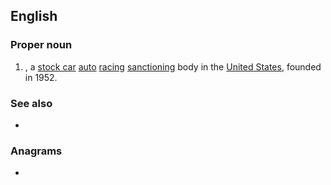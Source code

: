 {{also|arca|-arca}}
==English==
{{wikipedia|Automobile Racing Club of America}}

===Proper noun===
{{en-proper noun}}

# {{lb|en|US|sports}} {{acronym of|[[automobile|Automobile]] [[racing|Racing]] [[club|Club]] of [[America]]|dot=|lang=en}}, a [[stock car]] [[auto]] [[racing]] [[sanction]]ing body in the [[United States]], founded in 1952.

===See also===
* {{l|en|NASCAR}}

===Anagrams===
* {{anagrams|en|AACR|Cara}}